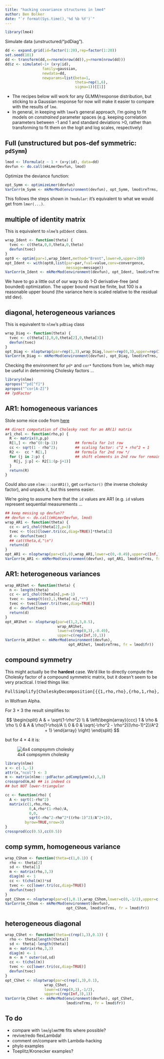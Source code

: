 ```yaml
---
title: "hacking covariance structures in lme4"
author: Ben Bolker
date: "`r format(Sys.time(),'%d %b %Y')`"
---
```


```r
library(lme4)
```

Simulate data (unstructured/"pdDiag").

```r
dd <- expand.grid(id=factor(1:20),rep=factor(1:20))
set.seed(101)
dd <- transform(dd,x=rnorm(nrow(dd)),y=rnorm(nrow(dd)))
dd$z <- simulate(~1+ (x+y|id),
                 family=gaussian,
                 newdata=dd,
                 newparams=list(beta=1,
                                theta=rep(1,6),
                                sigma=1))[[1]]
```

- The recipes below will work for any GLMM/response distribution, but sticking to a Gaussian response for now will make it easier to compare with the results of `lme`.
- In general, in keeping with `lme4`'s general approach, I'm going to fit models on *constrained* parameter spaces (e.g. keeping correlation parameters between -1 and 1 and standard deviations >0, rather than transforming to fit them on the logit and log scales, respectively)

## Full (unstructured but pos-def symmetric: `pdSymm`)

```r
lmod <- lFormula(z ~ 1 + (x+y|id), data=dd)
devfun <- do.call(mkLmerDevfun, lmod)
```

Optimize the deviance function:

```r
opt_Symm <- optimizeLmer(devfun)
VarCorr(m_Symm <- mkMerMod(environment(devfun), opt_Symm, lmod$reTrms, fr = lmod$fr))
```

This follows the steps shown in `?modular`: it's equivalent to what we would get from `lmer(...)`.

## multiple of identity matrix

This is equivalent to `nlme`'s `pdIdent` class.

```r
wrap_Ident <- function(theta) {
  tvec <- c(theta,0,0,theta,0,theta)
  devfun(tvec)
}
opt0 <- optim(par=1,wrap_Ident,method="Brent",lower=0,upper=100)
opt_Ident <- with(opt0,list(par=par,fval=value,conv=convergence,
                            message=message))
VarCorr(m_Ident <- mkMerMod(environment(devfun), opt_Ident, lmod$reTrms, fr = lmod$fr))
```

We have to go a little out of our way to do 1-D derivative-free (and bounded) optimization.  The upper bound must be finite, but 100 is a reasonable upper bound (the variance here is scaled relative to the residual std dev).

## diagonal, heterogeneous variances

This is equivalent to `nlme`'s `pdDiag` class

```r
wrap_Diag <- function(theta) {
  tvec <- c(theta[1],0,0,theta[2],0,theta[3])
  devfun(tvec)
}
opt_Diag <- nloptwrap(par=rep(1,3),wrap_Diag,lower=rep(0,3),upper=rep(Inf,3))
VarCorr(m_Diag <- mkMerMod(environment(devfun), opt_Diag, lmod$reTrms, fr = lmod$fr))
```

Checking the environment for `pd*` and `cor*` functions from `lme`, which may be useful in determining Cholesky factors ...

```r
library(nlme)
apropos("^pd[^f]")
apropos("^cor[A-Z]")
## ?pdFactor
```

## AR1: homogeneous variances

Stole some nice code from [here](https://blogs.sas.com/content/iml/2018/10/03/ar1-cholesky-root-simulation.html)
	
```r
## direct computation of Cholesky root for an AR(1) matrix
ar1_chol <- function(rho,p) {
  R <- matrix(0,p,p)
  R[1,] <- rho^(0:(p-1))        ## formula for 1st row
  cc <- sqrt(1 - rho^2);        ## scaling factor: c^2 + rho^2 = 1
  R2 <-  cc * R[1,]             ## formula for 2nd row */
  for (j in 2:p) {              ## shift elements in 2nd row for remaining rows
    R[j, j:p] <- R2[1:(p-j+1)] 
  }
  return(R)
}
```

Could also use `nlme:::corAR1()`, get `corFactor()` (the inverse cholesky factor), and unpack it, but this seems easier.

We're going to assume here that the `id` values are AR1 (e.g. `id` values represent sequential measurements ...

```r
## keep messing up devfun??
## devfun <- do.call(mkLmerDevfun, lmod)
wrap_AR1 <- function(theta) {
  cc <- ar1_chol(theta[2],p=3)
  tvec <- t(cc)[lower.tri(cc,diag=TRUE)]*theta[1]
  d <- devfun(tvec)
  ## cat(theta,d,"\n")
  return(d)
}
opt_AR1 <- nloptwrap(par=c(1,0),wrap_AR1,lower=c(0,-0.49),upper=c(Inf,1))
VarCorr(m_AR1 <- mkMerMod(environment(devfun), opt_AR1, lmod$reTrms, fr = lmod$fr))
```

## AR1: heterogeneous variances

```r
wrap_AR1het <- function(theta) {
  n <- length(theta)
  cc <- ar1_chol(theta[n],p=n-1)
  tvec <- sweep(t(cc),1,theta[-n],"*")
  tvec <- tvec[lower.tri(tvec,diag=TRUE)]
  d <- devfun(tvec)
  return(d)
}
opt_AR1het <- nloptwrap(par=c(1,2,3,0.5),
                        wrap_AR1het,
                        lower=c(rep(0,3),-0.49),
                        upper=c(rep(Inf,3),1))
VarCorr(m_AR1het <- mkMerMod(environment(devfun),
                             opt_AR1het, lmod$reTrms, fr = lmod$fr))
```

## compound symmetry

This might actually be the **hardest** case. We'd like to directly compute the Cholesky factor of a compound symmetric matrix, but it doesn't seem to be very practical. I tried things like:

<!-- double-{{ confuses gh-pages ... 
{% raw %}
-->
<pre>
FullSimplify[CholeskyDecomposition[{{1,rho,rho},{rho,1,rho},{rho,rho,1}}], Element[rho,Reals]]
</pre>
<!--
{% endraw %}
-->


in Wolfram Alpha.

For 3 $\times$ 3 the result simplifies to:

$$
\begin{split}
A & = \sqrt{1-\rho^2} \\
 & \left(\begin{array}{ccc} 
1 & \rho & \rho \\
0 & A & \rho(1-\rho)/A \\
0 & 0 & \sqrt{-\rho^2 - \rho^2((\rho-1)^2)/A^2 + 1}
\end{array}
\right)
\end{split}
$$

but for 4 $\times$ 4 it is:

![4x4 compsymm cholesky](cho2.png)

```r
library(nlme)
x <- c(-1,-1)
attr(x,"ncol") <- 3
m <- matrix(nlme:::pdFactor.pdCompSymm(x),3,3)
crossprod(m,m) ## is indeed cs
## but NOT lower-triangular
```

```r
cc <- function(rho) {
  A <- sqrt(1-rho^2)
  matrix(c(1,rho,rho,
           0,A,rho*(1-rho)/A,
           0,0,
           sqrt(-rho^2-rho^2*((rho-1)^2)/A^2+1)),
         byrow=TRUE,nrow=3)
}
crossprod(cc(0.5),cc(0.5))
```

## comp symm, homogeneous variance

```r
wrap_CShom <- function(theta=c(1,0.1)) {
  rho <- theta[2]
  sd <- theta[1]
  m <- matrix(rho,3,3)
  diag(m) <- 1
  cc <- t(chol(m))*sd
  tvec <- cc[lower.tri(cc,diag=TRUE)]
  devfun(tvec)
}
opt_CShom <- nloptwrap(par=c(1,0.1),wrap_CShom,lower=c(0,-1/2),upper=c(Inf,1))
VarCorr(m_CShom <- mkMerMod(environment(devfun),
                            opt_CShom, lmod$reTrms, fr = lmod$fr))
```

## heterogeneous diagonal

```r
wrap_CShet <- function(theta=c(rep(1,3),0.1)) {
  rho <- theta[length(theta)]
  sd <- theta[-length(theta)]
  m <- matrix(rho,3,3)
  diag(m) <- 1
  m <- m * outer(sd,sd)
  cc <- t(chol(m))
  tvec <- cc[lower.tri(cc,diag=TRUE)]
  devfun(tvec)
}
opt_CShet <- nloptwrap(par=c(rep(1,3),0.1),
                  wrap_CShet,
                  lower=c(rep(0,3),-1/2),
                  upper=c(rep(Inf,3),1))
VarCorr(m_CShet <- mkMerMod(environment(devfun), opt_CShet,
                            lmod$reTrms, fr = lmod$fr))
```

## To do

- compare with `lme`/`glmmTMB` fits where possible?
- revive/redo flexLambda!
- comment on/compare with Lambda-hacking
- phylo examples
- Toeplitz/Kronecker examples?
